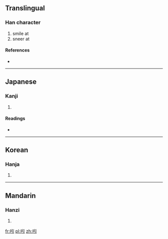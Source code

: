 ==Translingual==

===Han character===
{{Han char|rn=30|rad=口|as=04|sn=7|four=|canj=口弓中 (RNL)}}

# smile at
# sneer at

====References====
* {{Han ref|kx=0179.030|dkj=03364|dj=0396.140|hdz=10596.040|uh=5432|ud=21554}}

----

==Japanese==

===Kanji===
{{ja-kanji|grade=|rs=口04}}

# {{defn|Japanese|sort=口04}}

====Readings====
* {{ja-readings|on=[[しん]] (shin)|kun=[[ほほえむ]] (hohoemu), [[あざわらう]] (azawarau)}}

----

==Korean==

===Hanja===
{{ko-hanja|hangeul=신|rv=sin|mr=sin}}

# {{defn|Korean|sort=口04}}

----

==Mandarin==

===Hanzi===
{{cmn-hanzi|pin=[[shěn]] ([[shen3]]), [[yǐn]] ([[yin3]])|wg=shen<sup>3</sup>, yin<sup>3</sup>}}

# {{defn|Mandarin|sort=口04}}

[[fr:吲]]
[[pl:吲]]
[[zh:吲]]